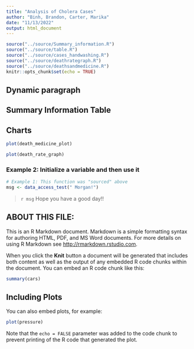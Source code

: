 ```yaml
---
title: "Analysis of Cholera Cases"
author: "Binh, Brandon, Carter, Marika"
date: "11/13/2022"
output: html_document
---
```


```r
source("../source/Summary_information.R")
source("../source/table.R")
source("../source/cases_handwashing.R")
source("../source/deathrategraph.R")
source("../source/deathsandmedicine.R")
knitr::opts_chunk$set(echo = TRUE)
```

## Dynamic paragraph

## Summary Information Table

## Charts
```r
plot(death_medicine_plot)
```

```r
plot(death_rate_graph)
```

### Example 2: Initialize a variable and then use it
```r
# Example 1: This function was "sourced" above
msg <- data_access_test(" Morgan!")
```

> `r msg` Hope you have a good day!! 

## ABOUT THIS FILE: 

This is an R Markdown document. Markdown is a simple formatting syntax for authoring HTML, PDF, and MS Word documents. For more details on using R Markdown see <http://rmarkdown.rstudio.com>.

When you click the **Knit** button a document will be generated that includes both content as well as the output of any embedded R code chunks within the document. You can embed an R code chunk like this:

```r
summary(cars)
```

## Including Plots

You can also embed plots, for example:

```r
plot(pressure)
```

Note that the `echo = FALSE` parameter was added to the code chunk to prevent printing of the R code that generated the plot.
